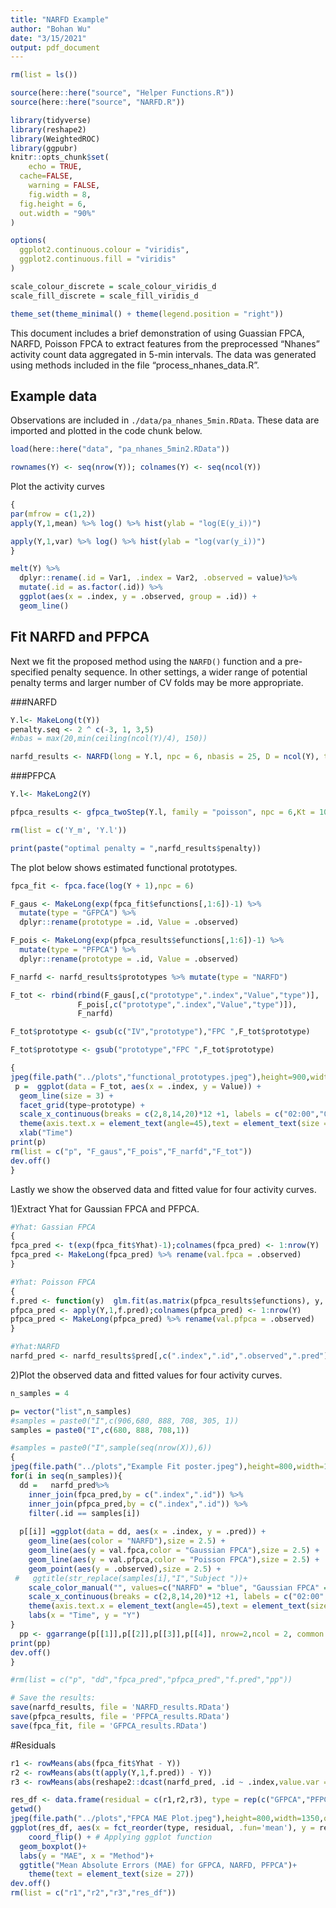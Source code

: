 ---
title: "NARFD Example"
author: "Bohan Wu"
date: "3/15/2021"
output: pdf_document
---
```{r}
rm(list = ls())
```
```{r setup, include=FALSE}
source(here::here("source", "Helper Functions.R"))
source(here::here("source", "NARFD.R"))

library(tidyverse)
library(reshape2)
library(WeightedROC)
library(ggpubr)
knitr::opts_chunk$set(
	echo = TRUE,
  cache=FALSE,
	warning = FALSE,
	fig.width = 8, 
  fig.height = 6,
  out.width = "90%"
)

options(
  ggplot2.continuous.colour = "viridis",
  ggplot2.continuous.fill = "viridis"
)

scale_colour_discrete = scale_colour_viridis_d
scale_fill_discrete = scale_fill_viridis_d

theme_set(theme_minimal() + theme(legend.position = "right"))
```
This document includes a brief demonstration of using Guassian FPCA, NARFD, Poisson FPCA to extract features from the preprocessed "Nhanes" activity count data aggregated in 5-min intervals. The data was generated using methods included in the file "process_nhanes_data.R". 

## Example data

Observations are included in `./data/pa_nhanes_5min.RData`. These data are imported and plotted in the code chunk below.

```{r}
load(here::here("data", "pa_nhanes_5min2.RData"))

rownames(Y) <- seq(nrow(Y)); colnames(Y) <- seq(ncol(Y))
```
Plot the activity curves
```{r}
{
par(mfrow = c(1,2))
apply(Y,1,mean) %>% log() %>% hist(ylab = "log(E(y_i))")

apply(Y,1,var) %>% log() %>% hist(ylab = "log(var(y_i))")
}

melt(Y) %>% 
  dplyr::rename(.id = Var1, .index = Var2, .observed = value)%>%
  mutate(.id = as.factor(.id)) %>% 
  ggplot(aes(x = .index, y = .observed, group = .id)) +
  geom_line()


```
## Fit NARFD and PFPCA

Next we fit the proposed method using the `NARFD()` function and a pre-specified penalty sequence. In other settings, a wider range of potential penalty terms and larger number of CV folds may be more appropriate.

###NARFD
```{r}
Y.l<- MakeLong(t(Y))
penalty.seq <- 2 ^ c(-3, 1, 3,5)
#nbas = max(20,min(ceiling(ncol(Y)/4), 150))

narfd_results <- NARFD(long = Y.l, npc = 6, nbasis = 25, D = ncol(Y), type = "NARFD", periodic = FALSE, folds = 3, iter = 30,  penalty.seq = penalty.seq, verbose = TRUE)
```
###PFPCA
```{r}
Y.l<- MakeLong2(Y)

pfpca_results <- gfpca_twoStep(Y.l, family = "poisson", npc = 6,Kt = 10)

rm(list = c('Y_m', 'Y.l'))
```

```{r}
print(paste("optimal penalty = ",narfd_results$penalty))
```
The plot below shows estimated functional prototypes.
```{r}
fpca_fit <- fpca.face(log(Y + 1),npc = 6)

F_gaus <- MakeLong(exp(fpca_fit$efunctions[,1:6])-1) %>%
  mutate(type = "GFPCA") %>%
  dplyr::rename(prototype = .id, Value = .observed)

F_pois <- MakeLong(exp(pfpca_results$efunctions[,1:6])-1) %>%
  mutate(type = "PFPCA") %>%
  dplyr::rename(prototype = .id, Value = .observed)

F_narfd <- narfd_results$prototypes %>% mutate(type = "NARFD")

F_tot <- rbind(rbind(F_gaus[,c("prototype",".index","Value","type")],
               F_pois[,c("prototype",".index","Value","type")]),
               F_narfd)

F_tot$prototype <- gsub(c("IV","prototype"),"FPC ",F_tot$prototype)

F_tot$prototype <- gsub("prototype","FPC ",F_tot$prototype)

{
jpeg(file.path("../plots","functional_prototypes.jpeg"),height=900,width=1350,quality = 100)
 p =  ggplot(data = F_tot, aes(x = .index, y = Value)) + 
  geom_line(size = 3) + 
  facet_grid(type~prototype) + 
  scale_x_continuous(breaks = c(2,8,14,20)*12 +1, labels = c("02:00","08:00","14:00","20:00"))+
  theme(axis.text.x = element_text(angle=45),text = element_text(size = 40))+
  xlab("Time")
print(p)
rm(list = c("p", "F_gaus","F_pois","F_narfd","F_tot"))
dev.off()
}
```

Lastly we show the observed data and fitted value for four activity curves. 

1)Extract Yhat for Gaussian FPCA and PFPCA. 
```{r,warning=FALSE}
#Yhat: Gassian FPCA
{
fpca_pred <- t(exp(fpca_fit$Yhat)-1);colnames(fpca_pred) <- 1:nrow(Y)
fpca_pred <- MakeLong(fpca_pred) %>% rename(val.fpca = .observed)
}

#Yhat: Poisson FPCA
{
f.pred <- function(y)  glm.fit(as.matrix(pfpca_results$efunctions), y, family = poisson())$fitted.values
pfpca_pred <- apply(Y,1,f.pred);colnames(pfpca_pred) <- 1:nrow(Y)
pfpca_pred <- MakeLong(pfpca_pred) %>% rename(val.pfpca = .observed)
}

#Yhat:NARFD
narfd_pred <- narfd_results$pred[,c(".index",".id",".observed",".pred")]
```
2)Plot the observed data and fitted values for four activity curves. 
```{r}
n_samples = 4

p= vector("list",n_samples)
#samples = paste0("I",c(906,680, 888, 708, 305, 1))
samples = paste0("I",c(680, 888, 708,1))

#samples = paste0("I",sample(seq(nrow(X)),6))
{
jpeg(file.path("../plots","Example Fit poster.jpeg"),height=800,width=1100,quality = 100)
for(i in seq(n_samples)){
  dd =   narfd_pred%>%       
    inner_join(fpca_pred,by = c(".index",".id")) %>% 
    inner_join(pfpca_pred,by = c(".index",".id")) %>% 
    filter(.id == samples[i])
  
  p[[i]] =ggplot(data = dd, aes(x = .index, y = .pred)) + 
    geom_line(aes(color = "NARFD"),size = 2.5) +
    geom_line(aes(y = val.fpca,color = "Gaussian FPCA"),size = 2.5) + 
    geom_line(aes(y = val.pfpca,color = "Poisson FPCA"),size = 2.5) + 
    geom_point(aes(y = .observed),size = 2.5) +
 #   ggtitle(str_replace(samples[i],"I","Subject "))+
    scale_color_manual("", values=c("NARFD" = "blue", "Gaussian FPCA" = "green","Poisson FPCA" = "red"))+ 
    scale_x_continuous(breaks = c(2,8,14,20)*12 +1, labels = c("02:00","08:00","14:00","20:00"))+
    theme(axis.text.x = element_text(angle=45),text = element_text(size = 35))+
    labs(x = "Time", y = "Y")
}
  pp <- ggarrange(p[[1]],p[[2]],p[[3]],p[[4]], nrow=2,ncol = 2, common.legend = TRUE, legend="bottom", heights = c(3,3.75))
print(pp)
dev.off()
}

#rm(list = c("p", "dd","fpca_pred","pfpca_pred","f.pred","pp"))
```

```{r}
# Save the results:
save(narfd_results, file = 'NARFD_results.RData')
save(pfpca_results, file = 'PFPCA_results.RData')
save(fpca_fit, file = 'GFPCA_results.RData')

```

#Residuals
```{r}
r1 <- rowMeans(abs(fpca_fit$Yhat - Y)) 
r2 <- rowMeans(abs(t(apply(Y,1,f.pred)) - Y))  
r3 <- rowMeans(abs(reshape2::dcast(narfd_pred, .id ~ .index,value.var = ".pred") %>% column_to_rownames(".id")  - Y)) 

res_df <- data.frame(residual = c(r1,r2,r3), type = rep(c("GFPCA","PFPCA","NARFD"), each = nrow(Y))) 
getwd()
jpeg(file.path("../plots","FPCA MAE Plot.jpeg"),height=800,width=1350,quality = 100)
ggplot(res_df, aes(x = fct_reorder(type, residual, .fun='mean'), y = residual)) +   
    coord_flip() + # Applying ggplot function
  geom_boxplot()+
  labs(y = "MAE", x = "Method")+
  ggtitle("Mean Absolute Errors (MAE) for GFPCA, NARFD, PFPCA")+
    theme(text = element_text(size = 27))
dev.off()
rm(list = c("r1","r2","r3","res_df"))
```

